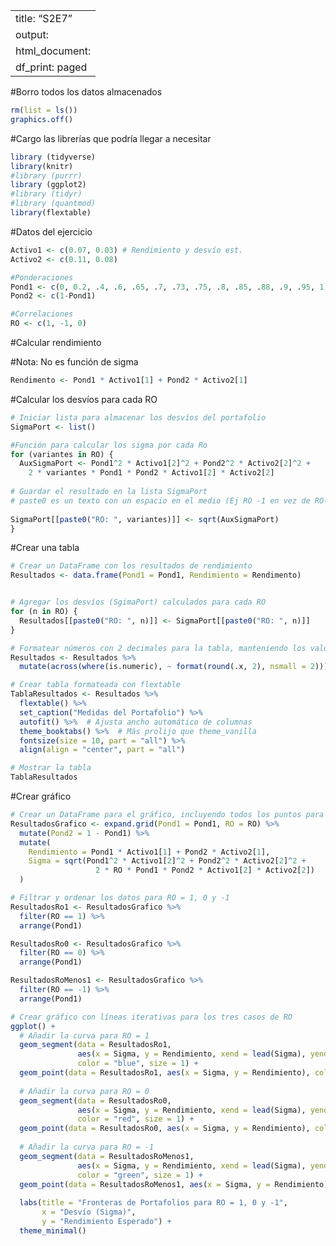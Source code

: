 

---
title: "S2E7"
output:
  html_document:
    df_print: paged
---

#Borro todos los datos almacenados

```{r}
rm(list = ls())
graphics.off()

```

#Cargo las librerías que podría llegar a necesitar

```{r}
library (tidyverse)
library(knitr)
#library (purrr)
library (ggplot2)
#library (tidyr)
#library (quantmod)
library(flextable)
```

#Datos del ejercicio

```{r}
Activo1 <- c(0.07, 0.03) # Rendimiento y desvío est.
Activo2 <- c(0.11, 0.08) 

#Ponderaciones
Pond1 <- c(0, 0.2, .4, .6, .65, .7, .73, .75, .8, .85, .88, .9, .95, 1)
Pond2 <- c(1-Pond1)

#Correlaciones           
RO <- c(1, -1, 0)
```

#Calcular rendimiento

#Nota: No es función de sigma
```{r}
Rendimento <- Pond1 * Activo1[1] + Pond2 * Activo2[1]
```

#Calcular los desvíos para cada RO
```{r}
# Iniciar lista para almacenar los desvíos del portafolio
SigmaPort <- list()

#Función para calcular los sigma por cada Ro
for (variantes in RO) {
  AuxSigmaPort <- Pond1^2 * Activo1[2]^2 + Pond2^2 * Activo2[2]^2 +
    2 * variantes * Pond1 * Pond2 * Activo1[2] * Activo2[2]
  
# Guardar el resultado en la lista SigmaPort
# paste0 es un texto con un espacio en el medio (Ej RO -1 en vez de RO-1)
  
SigmaPort[[paste0("RO: ", variantes)]] <- sqrt(AuxSigmaPort)
}

```


#Crear una tabla
```{r}
# Crear un DataFrame con los resultados de rendimiento
Resultados <- data.frame(Pond1 = Pond1, Rendimiento = Rendimento)


# Agregar los desvíos (SgimaPort) calculados para cada RO
for (n in RO) {
  Resultados[[paste0("RO: ", n)]] <- SigmaPort[[paste0("RO: ", n)]]
}

# Formatear números con 2 decimales para la tabla, manteniendo los valores como texto
Resultados <- Resultados %>%
  mutate(across(where(is.numeric), ~ format(round(.x, 2), nsmall = 2)))

# Crear tabla formateada con flextable
TablaResultados <- Resultados %>%
  flextable() %>%
  set_caption("Medidas del Portafolio") %>%
  autofit() %>%  # Ajusta ancho automático de columnas
  theme_booktabs() %>%  # Más prolijo que theme_vanilla
  fontsize(size = 10, part = "all") %>%
  align(align = "center", part = "all")

# Mostrar la tabla
TablaResultados
```

#Crear gráfico
```{r}
# Crear un DataFrame para el gráfico, incluyendo todos los puntos para cada RO
ResultadosGrafico <- expand.grid(Pond1 = Pond1, RO = RO) %>%
  mutate(Pond2 = 1 - Pond1) %>%
  mutate(
    Rendimiento = Pond1 * Activo1[1] + Pond2 * Activo2[1],
    Sigma = sqrt(Pond1^2 * Activo1[2]^2 + Pond2^2 * Activo2[2]^2 + 
                   2 * RO * Pond1 * Pond2 * Activo1[2] * Activo2[2])
  )

# Filtrar y ordenar los datos para RO = 1, 0 y -1
ResultadosRo1 <- ResultadosGrafico %>%
  filter(RO == 1) %>%
  arrange(Pond1)

ResultadosRo0 <- ResultadosGrafico %>%
  filter(RO == 0) %>%
  arrange(Pond1)

ResultadosRoMenos1 <- ResultadosGrafico %>%
  filter(RO == -1) %>%
  arrange(Pond1)

# Crear gráfico con líneas iterativas para los tres casos de RO
ggplot() +
  # Añadir la curva para RO = 1
  geom_segment(data = ResultadosRo1, 
               aes(x = Sigma, y = Rendimiento, xend = lead(Sigma), yend = lead(Rendimiento)),
               color = "blue", size = 1) +
  geom_point(data = ResultadosRo1, aes(x = Sigma, y = Rendimiento), color = "blue", size = 2) +
  
  # Añadir la curva para RO = 0
  geom_segment(data = ResultadosRo0, 
               aes(x = Sigma, y = Rendimiento, xend = lead(Sigma), yend = lead(Rendimiento)),
               color = "red", size = 1) +
  geom_point(data = ResultadosRo0, aes(x = Sigma, y = Rendimiento), color = "red", size = 2) +
  
  # Añadir la curva para RO = -1
  geom_segment(data = ResultadosRoMenos1, 
               aes(x = Sigma, y = Rendimiento, xend = lead(Sigma), yend = lead(Rendimiento)),
               color = "green", size = 1) +
  geom_point(data = ResultadosRoMenos1, aes(x = Sigma, y = Rendimiento), color = "green", size = 2) +
  
  labs(title = "Fronteras de Portafolios para RO = 1, 0 y -1",
       x = "Desvío (Sigma)",
       y = "Rendimiento Esperado") +
  theme_minimal()
```


